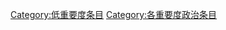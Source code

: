 {{Articles by Importance|topic=政治|project=政治|format=toc}}
{{Wikipedia category}}
{{emptycat}}
[[Category:低重要度条目|Category:低重要度条目]]
[[Category:各重要度政治条目|Category:各重要度政治条目]]